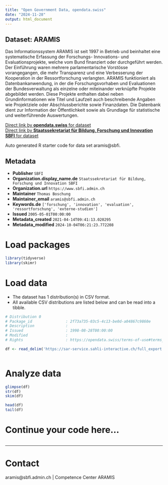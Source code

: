 ```yaml
---
title: "Open Government Data, opendata.swiss"
date: "2024-11-28"
output: html_document
---
```


## Dataset: ARAMIS

Das Informationssystem ARAMIS ist seit 1997 in Betrieb und beinhaltet eine systematische Erfassung der Forschungs- Innovations- und Evaluationsprojekte, welche vom Bund finanziert oder durchgeführt werden. Der Einführung waren mehrere parlamentarische Vorstösse vorangegangen, die mehr Transparenz und eine Verbesserung der Kooperation in der Ressortforschung verlangten.
ARAMIS funktioniert als Datenbankanwendung, in der die Forschungsvorhaben und Evaluationen der Bundesverwaltung als einzelne oder miteinander verknüpfte Projekte abgebildet werden. Diese Projekte enthalten dabei neben Grundinformationen wie Titel und Laufzeit auch beschreibende Angaben wie Projektziele oder Abschlussberichte sowie Finanzdaten. Die Datenbank dient zur Information der Öffentlichkeit sowie als Grundlage für statistische und weiterführende Auswertungen.

[Direct link by **opendata.swiss** for dataset](https://opendata.swiss/de/dataset/aramis)<br>
[Direct link by **Staatssekretariat für Bildung, Forschung und Innovation SBFI** for dataset](https://www.aramis.admin.ch/)

Auto generated R starter code for data set aramis@sbfi.

## Metadata

- **Publisher** `SBFI`
- **Organization.display_name.de** `Staatssekretariat für Bildung, Forschung und Innovation SBFI`
- **Organization.url** `https://www.sbfi.admin.ch`
- **Maintainer** `Thomas Boschung`
- **Maintainer_email** `aramis@sbfi.admin.ch`
- **Keywords.de** `['forschung', 'innovation', 'evaluation', 'ressortforschung', 'externe-studien']`
- **Issued** `2005-05-01T00:00:00`
- **Metadata_created** `2021-04-14T09:41:13.020295`
- **Metadata_modified** `2024-10-04T06:21:23.772208`


# Load packages

```r

library(tidyverse)
library(skimr)

```

# Load data

-   The dataset has 1 distribution(s) in CSV format.
-   All available CSV distributions are listed below and can be read into a tibble.

```r

# Distribution 0
# Package_id               : 2f73a735-03c5-4c13-be0d-a04867c9860e
# Description              : 
# Issued                   : 1998-08-28T00:00:00
# Modified                 : 
# Rights                   : https://opendata.swiss/terms-of-use#terms_by

df <- read_delim('https://sar-service.sahli-interactive.ch/full_export.csv')



```

# Analyze data

```r

glimpse(df)
str(df)
skim(df)

head(df)
tail(df)

```

# Continue your code here...

```r

```

------------------------------------------------------------------------

# Contact

aramis@sbfi.admin.ch | Competence Center ARAMIS
